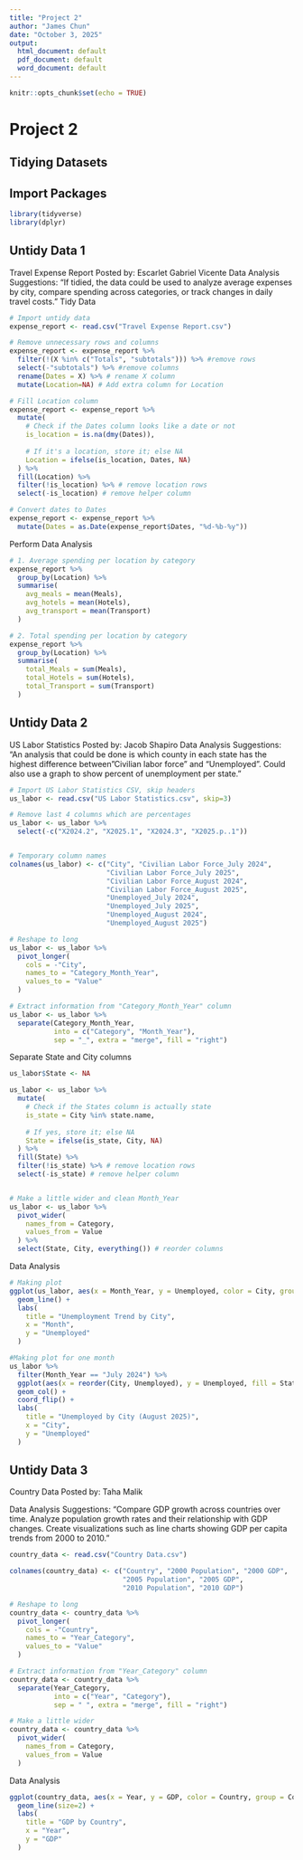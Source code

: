 ---
title: "Project 2"
author: "James Chun"
date: "October 3, 2025"
output:
  html_document: default
  pdf_document: default
  word_document: default
---

```{r setup, include=FALSE}
knitr::opts_chunk$set(echo = TRUE)
```

# Project 2
## Tidying Datasets


## Import Packages
```{r warning=FALSE}
library(tidyverse)
library(dplyr)
```


## Untidy Data 1
Travel Expense Report
Posted by: Escarlet Gabriel Vicente
Data Analysis Suggestions: "If tidied, the data could be used to analyze average expenses by city, compare spending across categories, or track changes in daily travel costs."
Tidy Data
```{r warning=FALSE}
# Import untidy data
expense_report <- read.csv("Travel Expense Report.csv")

# Remove unnecessary rows and columns
expense_report <- expense_report %>%
  filter(!(X %in% c("Totals", "subtotals"))) %>% #remove rows
  select(-"subtotals") %>% #remove columns
  rename(Dates = X) %>% # rename X column
  mutate(Location=NA) # Add extra column for Location

# Fill Location column
expense_report <- expense_report %>%
  mutate(
    # Check if the Dates column looks like a date or not
    is_location = is.na(dmy(Dates)),
    
    # If it's a location, store it; else NA
    Location = ifelse(is_location, Dates, NA)
  ) %>%
  fill(Location) %>%
  filter(!is_location) %>% # remove location rows
  select(-is_location) # remove helper column

# Convert dates to Dates
expense_report <- expense_report %>%
  mutate(Dates = as.Date(expense_report$Dates, "%d-%b-%y"))
```

Perform Data Analysis

```{r warning=FALSE}
# 1. Average spending per location by category
expense_report %>%
  group_by(Location) %>%
  summarise(
    avg_meals = mean(Meals),
    avg_hotels = mean(Hotels),
    avg_transport = mean(Transport)
  )

```

```{r warning=FALSE}
# 2. Total spending per location by category
expense_report %>%
  group_by(Location) %>%
  summarise(
    total_Meals = sum(Meals),
    total_Hotels = sum(Hotels),
    total_Transport = sum(Transport)
  )
```


## Untidy Data 2
US Labor Statistics
Posted by: Jacob Shapiro
Data Analysis Suggestions: "An analysis that could be done is which county in each state has the highest difference between "Civilian labor force" and "Unemployed". Could also use a graph to show percent of unemployment per state."

```{r warning=FALSE}
# Import US Labor Statistics CSV, skip headers
us_labor <- read.csv("US Labor Statistics.csv", skip=3)

# Remove last 4 columns which are percentages
us_labor <- us_labor %>%
  select(-c("X2024.2", "X2025.1", "X2024.3", "X2025.p..1"))


# Temporary column names
colnames(us_labor) <- c("City", "Civilian Labor Force_July 2024", 
                        "Civilian Labor Force_July 2025", 
                        "Civilian Labor Force_August 2024", 
                        "Civilian Labor Force_August 2025", 
                        "Unemployed_July 2024",
                        "Unemployed_July 2025", 
                        "Unemployed_August 2024",
                        "Unemployed_August 2025")

# Reshape to long
us_labor <- us_labor %>%
  pivot_longer(
    cols = -"City",
    names_to = "Category_Month_Year",
    values_to = "Value"
  )

# Extract information from "Category_Month_Year" column
us_labor <- us_labor %>%
  separate(Category_Month_Year,
           into = c("Category", "Month_Year"),
           sep = "_", extra = "merge", fill = "right")

```

Separate State and City columns

```{r warning=FALSE}
us_labor$State <- NA

us_labor <- us_labor %>%
  mutate(
    # Check if the States column is actually state
    is_state = City %in% state.name,
    
    # If yes, store it; else NA
    State = ifelse(is_state, City, NA)
  ) %>%
  fill(State) %>%
  filter(!is_state) %>% # remove location rows
  select(-is_state) # remove helper column


# Make a little wider and clean Month_Year
us_labor <- us_labor %>%
  pivot_wider(
    names_from = Category,
    values_from = Value
  ) %>% 
  select(State, City, everything()) # reorder columns
```

Data Analysis

```{r warning=FALSE}
# Making plot
ggplot(us_labor, aes(x = Month_Year, y = Unemployed, color = City, group = City)) +
  geom_line() +
  labs(
    title = "Unemployment Trend by City",
    x = "Month",
    y = "Unemployed"
  )

#Making plot for one month
us_labor %>%
  filter(Month_Year == "July 2024") %>%
  ggplot(aes(x = reorder(City, Unemployed), y = Unemployed, fill = State)) +
  geom_col() +
  coord_flip() +
  labs(
    title = "Unemployed by City (August 2025)",
    x = "City",
    y = "Unemployed"
  )
```

## Untidy Data 3
Country Data
Posted by: Taha Malik

Data Analysis Suggestions: "Compare GDP growth across countries over time. Analyze population growth rates and their relationship with GDP changes. Create visualizations such as line charts showing GDP per capita trends from 2000 to 2010."

```{r warning=FALSE}
country_data <- read.csv("Country Data.csv")

colnames(country_data) <- c("Country", "2000 Population", "2000 GDP",
                            "2005 Population", "2005 GDP",
                            "2010 Population", "2010 GDP")

# Reshape to long
country_data <- country_data %>%
  pivot_longer(
    cols = -"Country",
    names_to = "Year_Category",
    values_to = "Value"
  )

# Extract information from "Year_Category" column
country_data <- country_data %>%
  separate(Year_Category,
           into = c("Year", "Category"),
           sep = " ", extra = "merge", fill = "right")

# Make a little wider
country_data <- country_data %>%
  pivot_wider(
    names_from = Category,
    values_from = Value
  )
```

Data Analysis

```{r warning=FALSE}
ggplot(country_data, aes(x = Year, y = GDP, color = Country, group = Country)) + 
  geom_line(size=2) +
  labs(
    title = "GDP by Country",
    x = "Year",
    y = "GDP"
  )
```

